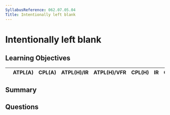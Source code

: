 ```yaml
---
SyllabusReference: 062.07.05.04
Title: Intentionally left blank
---
```


# Intentionally left blank

## Learning Objectives

|     | ATPL(A) | CPL(A) | ATPL(H)/IR | ATPL(H)/VFR | CPL(H) | IR  | CBIR(A) |
| --- | ------- | ------ | ---------- | ----------- | ------ | --- | ------- |

## Summary

## Questions
